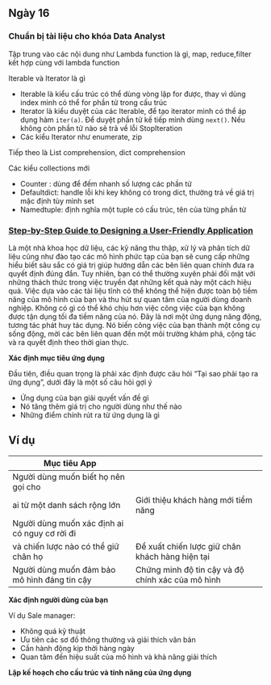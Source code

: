 ##  Ngày 16
### Chuẩn bị tài liệu cho khóa Data Analyst

Tập trung vào các nội dung như Lambda function là gì, map, reduce,filter kết hợp cùng với lambda function

Iterable và Iterator là gì

- Iterable là kiểu cấu trúc có thể dùng vòng lặp for được, thay vì dùng index mình có thể for phần tử trong cấu trúc
- Iterator là kiểu duyệt của các Iterable, để tạo iterator mình có thể áp dụng hàm `iter(a)`. Để duyệt phần tử kế tiếp mình dùng `next()`. Nếu không còn phần tử nào sẽ trả về lỗi StopIteration
- Các kiểu Iterator như enumerate, zip

Tiếp theo là List comprehension, dict comprehension

Các kiểu collections mới

- Counter : dùng để đếm nhanh số lượng các phần tử
- Defaultdict: handle lỗi khi key không có trong dict, thường trả về giá trị mặc định tùy mình set
- Namedtuple: định nghĩa một tuple có cấu trúc, tên của từng phần tử


### [Step-by-Step Guide to Designing a User-Friendly Application](https://medium.com/@cL_RnD/step-by-step-guide-to-designing-a-user-friendly-application-3aec182b8b1e)
Là một nhà khoa học dữ liệu, các kỹ năng thu thập, xử lý và phân tích dữ liệu cũng như đào tạo các mô hình phức tạp của bạn sẽ cung cấp những hiểu biết sâu sắc có giá trị giúp hướng dẫn các bên liên quan chính đưa ra quyết định đúng đắn. Tuy nhiên, bạn có thể thường xuyên phải đối mặt với những thách thức trong việc truyền đạt những kết quả này một cách hiệu quả. Việc dựa vào các tài liệu tĩnh có thể không thể hiện được toàn bộ tiềm năng của mô hình của bạn và thu hút sự quan tâm của người dùng doanh nghiệp. Không có gì có thể khó chịu hơn việc công việc của bạn không được tận dụng tối đa tiềm năng của nó. Đây là nơi một ứng dụng năng động, tương tác phát huy tác dụng. Nó biến công việc của bạn thành một công cụ sống động, mời các bên liên quan đến một môi trường khám phá, cộng tác và ra quyết định theo thời gian thực.


**Xác định mục tiêu ứng dụng**

Đầu tiên, điều quan trọng là phải xác định được câu hỏi "Tại sao phải tạo ra ứng dụng", dưới đây là một số câu hỏi gợi ý

- Ứng dụng của bạn giải quyết vấn đề gì
- Nó tăng thêm giá trị cho người dùng như thế nào
- Những điểm chính rút ra từ ứng dụng là gì

Ví dụ
--------------------------------------------------------
Mục tiêu    App
----                                                              ---
Người dùng muốn biết họ nên gọi cho 
ai từ một danh sách rộng lớn                                      Giới thiệu khách hàng mới tiềm năng   
Người dùng muốn xác định ai có nguy cơ rời đi 
và chiến lược nào có thể giữ chân họ                              Đề xuất chiến lược giữ chân khách hàng hiện tại
Người dùng muốn đảm bảo mô hình đáng tin cậy                      Chứng minh độ tin cậy và độ chính xác của mô hình
--------------------------------------------------------

**Xác định người dùng của bạn**

Ví dụ Sale manager:

- Không quá kỹ thuật
- Ưu tiên các sơ đồ thông thường và giải thích văn bản
- Cần hành động kịp thời hàng ngày
- Quan tâm đến hiệu suất của mô hình và khả năng giải thích

**Lập kế hoạch cho cấu trúc và tính năng của ứng dụng**

